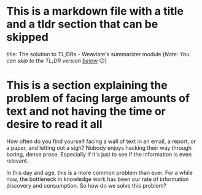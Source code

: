 # This is a markdown file with a title and a tldr section that can be skipped
title: The solution to TL;DRs - Weaviate's summarizer module
(*Note: You can skip to the TL;DR version [below](#bonus-tldr-version-edited)* 😉)

# This is a section explaining the problem of facing large amounts of text and not having the time or desire to read it all
How often do you find yourself facing a wall of text in an email, a report, or a paper, and letting out a sigh? Nobody enjoys hacking their way through boring, dense prose. Especially if it's just to see if the information is even relevant.

In this day and age, this is a more common problem than ever. For a while now, the bottleneck in knowledge work has been our rate of information discovery and consumption. So how do we solve this problem?

